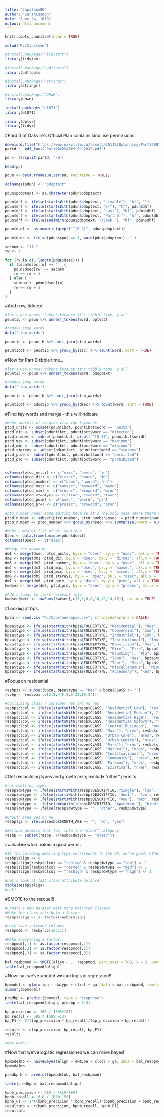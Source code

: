 ---
title: "CapstoneHG"
author: "SarahCannon"
date: "June 24, 2018"
output: html_document
---

```{r setup, include=FALSE}
knitr::opts_chunk$set(echo = TRUE)

setwd("P:/Capstone")

#install.packages("tidytext")
library(tidytext)

#install.packages("pdftools")
library(pdftools)

#install.packages("stringr")
library(stringr)

#install.packages("DMwR")
library(DMwR)

install.packages("e1071")
library(e1071)

library(dplyr)
library(tidyr)

```

#Pard D of Oakville's Official Plan contains land use permissions.

```{r}
download.file("https://www.oakville.ca/assets/2011%20planning/Part%20D%2004-04-2017.pdf", "Part%20D%2004-04-2017.pdf")
partd <- pdf_text("Part%20D%2004-04-2017.pdf")

pd <- strsplit(partd, "\n")

head(pd)

pdun <- data.frame(unlist(pd, recursive = TRUE))

colnames(pdun) <- "pdoptext"

pdun$pdoptext <- as.character(pdun$pdoptext)

pdun$dhf <- ifelse(startsWith(pdun$pdoptext, "Livable"), "hf", "")
pdun$dhf <- ifelse(startsWith(pdun$pdoptext, "D-"), "hf", pdun$dhf)
pdun$dhf <- ifelse(startsWith(pdun$pdoptext, "Last"), "hf", pdun$dhf)
pdun$dhf <- ifelse(startsWith(pdun$pdoptext, "Part D:"), "hf", pdun$dhf)
pdun$dhf <- ifelse(endsWith(pdun$pdoptext, "blank."), "hf", pdun$dhf)

pdun$dpol <- as.numeric(grepl("^[0-9]", pdun$pdoptext))

pdun$dsec <- ifelse(pdun$dpol == 1, word(pdun$pdoptext), '')

secnum <- "11."
rw <- 1

for (rw in c(1:length(pdun$dsec))) {
  if (pdun$dsec[rw] == '') {
    pdun$dsec[rw] <- secnum
    rw == rw + 1
  } else {
    secnum <- pdun$dsec[rw]
    rw == rw + 1
  }
}
```

#And now, tidytext

```{r}
#let's use unnest tokens because it's tibble time, y'all
peuntib <- peun %>% unnest_tokens(word, optext)

#remove stop words
data("stop_words")

peuntib <- peuntib %>% anti_join(stop_words)

peuntibct <- peuntib %>% group_by(sec) %>% count(word, sort = TRUE)


```

#Now for Part D tibble time...

```{r}
#let's use unnest tokens because it's tibble time, y'all
pduntib <- pdun %>% unnest_tokens(word, pdoptext)

#remove stop words
data("stop_words")

pduntib <- pduntib %>% anti_join(stop_words)

pduntibct <- pduntib %>% group_by(dsec) %>% count(word, sort = TRUE)
```

#Find key words and merge - this will indicate

```{r}
#Make subsets of records with the keywords
ptcd_units <- subset(pduntibct, pduntibct$word == "units")
ptcd_dir <- subset(pduntibct, pduntibct$word == "directed")
ptcd_number <- subset(pduntibct, grepl("^[0-9]", pduntibct$word))
ptcd_max <- subset(pduntibct, pduntibct$word == "maximum")
ptcd_min <- subset(pduntibct, pduntibct$word == "minimum")
ptcd_storeys <- subset(pduntibct, pduntibct$word == "storeys")
ptcd_puse <- subset(pduntibct, pduntibct$word == "permitted")
ptcd_pro <- subset(pduntibct, pduntibct$word == "prohibited")


colnames(ptcd_units) <- c("usec", "uword", "un")
colnames(ptcd_dir) <- c("dirsec", "dword", "dn")
colnames(ptcd_number) <- c("nsec", "nword", "nn")
colnames(ptcd_max) <- c("maxsec", "maxword", "maxn")
colnames(ptcd_min) <- c("minsec", "minword", "minn")
colnames(ptcd_storeys) <- c("ssec", "sword", "sevn")
colnames(ptcd_puse) <- c("psec", "pword", "pn")
colnames(ptcd_pro) <- c("prosec", "proword", "pron")

#ptc_number needs some editing because it's the only case where there can be multiple entries (aka numbers) per policy...
ptcd_number <- subset(ptcd_number, ptcd_number$nsec != ptcd_number$nword)
ptcd_number <- ptcd_number %>% group_by(nsec) %>% summarise(nword = n_distinct(nword))

#Make a master list of all sections
Dsec <- data.frame(unique(pdun$dsec))
colnames(Dsec) <- c("dsec")

#Merge the keywords
dm1 <- merge(Dsec, ptcd_units, by.x = "dsec", by.y = "usec", all.x = TRUE)
dm2 <- merge(dm1, ptcd_dir, by.x = "dsec", by.y = "dirsec", all.x = TRUE)
dm3 <- merge(dm2, ptcd_number, by.x = "dsec", by.y = "nsec", all.x = TRUE)
dm4 <- merge(dm3, ptcd_max, by.x = "dsec", by.y = "maxsec", all.x = TRUE)
dm5 <- merge(dm4, ptcd_min, by.x = "dsec", by.y = "minsec", all.x = TRUE)
dm6 <- merge(dm5, ptcd_storeys, by.x = "dsec", by.y = "ssec", all.x = TRUE)
dm7 <- merge(dm6, ptcd_puse, by.x = "dsec", by.y = "psec", all.x = TRUE)
kwdsec <- merge(dm7, ptcd_pro, by.x = "dsec", by.y = "prosec", all.x = TRUE) 

#Add columns to store relevant info
kwdsec$kwct <- rowSums(kwdsec[,c(3,5,6,8,10,12,14,16)], na.rm = TRUE)
```

#Looking at bps

```{r}
bpza <- read.csv("P:/Capstone/bpza.csv", stringsAsFactors = FALSE)

bpza$type <- ifelse(startsWith(bpza$FOLDERTYPE, "Residential"), "Res", "")
bpza$type <- ifelse(startsWith(bpza$FOLDERTYPE, "Commercial"), "Com", bpza$type)
bpza$type <- ifelse(startsWith(bpza$FOLDERTYPE, "Industrial"), "Ind", bpza$type)
bpza$type <- ifelse(startsWith(bpza$FOLDERTYPE, "Institutional"), "Inst", bpza$type)
bpza$type <- ifelse(startsWith(bpza$FOLDERTYPE, "Demolition"), "Dem", bpza$type)
bpza$type <- ifelse(startsWith(bpza$FOLDERTYPE, "Fire"), "Fire", bpza$type)
bpza$type <- ifelse(startsWith(bpza$FOLDERTYPE, "Plumbing"), "Plu", bpza$type)
bpza$type <- ifelse(startsWith(bpza$FOLDERTYPE, "Town"), "Res", bpza$type)
bpza$type <- ifelse(startsWith(bpza$FOLDERTYPE, "Tent"), "Misc", bpza$type)
bpza$type <- ifelse(startsWith(bpza$FOLDERTYPE, "Miscellaneous"), "Misc", bpza$type)
bpza$type <- ifelse(startsWith(bpza$FOLDERTYPE, "Accessory"), "Res", bpza$type)


```

#Focus on residential

```{r}
resbpza <- subset(bpza, bpza$type == "Res" & bpza$CLASS != "")
resbp <- resbpza[,c(2,3,4,5,6,9,23,30,34)]

#collapsing class - consider res and no res
resbp$clcol <- ifelse(startsWith(resbp$CLASS, "Residential Low"), "reslow", "")
resbp$clcol <- ifelse(startsWith(resbp$CLASS, "Residential Medium"), "resmed", resbp$clcol)
resbp$clcol <- ifelse(startsWith(resbp$CLASS, "Residential High"), "reshigh", resbp$clcol)
resbp$clcol <- ifelse(startsWith(resbp$CLASS, "Residential Uptown"), "resutc", resbp$clcol)
resbp$clcol <- ifelse(startsWith(resbp$CLASS, "Central Business"), "nres", resbp$clcol)
resbp$clcol <- ifelse(startsWith(resbp$CLASS, "Main"), "nres", resbp$clcol)
resbp$clcol <- ifelse(startsWith(resbp$CLASS, "Urban Core"), "nres", resbp$clcol)
resbp$clcol <- ifelse(startsWith(resbp$CLASS, "Urban Centre"), "nres", resbp$clcol)
resbp$clcol <- ifelse(startsWith(resbp$CLASS, "Park"), "nres", resbp$clcol)
resbp$clcol <- ifelse(startsWith(resbp$CLASS, "Natural"), "nres", resbp$clcol)
resbp$clcol <- ifelse(startsWith(resbp$CLASS, "Instituational"), "nres", resbp$clcol)
resbp$clcol <- ifelse(startsWith(resbp$CLASS, "Community"), "nres", resbp$clcol)
resbp$clcol <- ifelse(startsWith(resbp$CLASS, "Parkway"), "nres", resbp$clcol)
resbp$clcol <- ifelse(startsWith(resbp$CLASS, "Existing"), "nres", resbp$clcol)

```

#Get res building types and growth area; exclude "other" permits

```{r}
#res dwelling types
resbp$dwtype <- ifelse(startsWith(resbp$DESCRIPTIO, "Single"), "low", "")
resbp$dwtype <- ifelse(startsWith(resbp$DESCRIPTIO, "Semi"), "low", resbp$dwtype)
resbp$dwtype <- ifelse(startsWith(resbp$DESCRIPTIO, "Row"), "med", resbp$dwtype)
resbp$dwtype <- ifelse(endsWith(resbp$DESCRIPTIO, "Apartment"), "high", resbp$dwtype)
resbp$dwtype <- ifelse(resbp$dwtype == "", "other", resbp$dwtype)

#Growth area yes or no
resbp$ga <- ifelse(resbp$GROWTH_ARE == "", "no", "yes")

#Exclude permits that fall into the "other" category
resbp <- subset(resbp, !(resbp$dwtype == "other"))

```

#calculate what makes a good permit

```{r}
#If the building dwelling type corresponds to the OP, we're good, otherwise, we're not
resbp$align <- 0
resbp$align[resbp$clcol == "reslow" & resbp$dwtype == "low"] <- 1
resbp$align[resbp$clcol == "resmed" & resbp$dwtype == "med"] <- 1
resbp$align[resbp$clcol == "reshigh" & resbp$dwtype == "high"] <- 1

#Let's look at that class attribute balance:
table(resbp$align)
#eek!

```

#SMOTE to the rescue!!!

```{r}
#Create a new dataset with more balanced classes
#Make the class attribute a factor
resbp$align <- as.factor(resbp$align)

#only have relevant columns
resbpmod <- resbp[,c(10:13)]

#Make everything a factor!
resbpmod[,1] <- as.factor(resbpmod[,1])
resbpmod[,2] <- as.factor(resbpmod[,2])
resbpmod[,3] <- as.factor(resbpmod[,3])

bal_resbpmod <- SMOTE(align ~ ., resbpmod, perc.over = 700, k = 3, perc.under = 100)
table(bal_resbpmod$align)

```

#Now that we've smoted we can logistic regression!!!

```{r}
bpmodel <- glm(align ~ dwtype + clcol + ga, data = bal_resbpmod, family = "binomial")
summary(bpmodel)

predbp <- predict(bpmodel, type = 'response')
table(bal_resbpmod$align, predbp > 0.5)

bp_precision <- 595 / (595+181)
bp_recall <- 595 / (595 +23)
bp_F1 <- 2*((bp_precision * bp_recall)/(bp_precision + bp_recall))

results <- c(bp_precision, bp_recall, bp_F1)
results

#Not bad!!!

```

#Now that we've logistic regressioned we can naive bayes!

```{r}
bpmodelnb <- naiveBayes(align ~ dwtype + clcol + ga, data = bal_resbpmod)
bpmodelnb

predbpnb <- predict(bpmodelnb, bal_resbpmod)

table(predbpnb, bal_resbpmod$align)

bpnb_precision <- 618 / (618+190)
bpnb_recall <- 618 / (618+158)
bpnb_F1 <- 2*((bpnb_precision * bpnb_recall)/(bpnb_precision + bpnb_recall))
resultsnb <- c(bpnb_precision, bpnb_recall, bpnb_F1)
resultsnb

```

